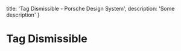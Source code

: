 
  title: 'Tag Dismissible - Porsche Design System',
  description: 'Some description'
}

# Tag Dismissible <ComponentStatus tagName="p-tag-dismissible"></ComponentStatus>

<TableOfContents headings={[]} />

<ConfiguratorControls tagName="p-tag-dismissible" />
